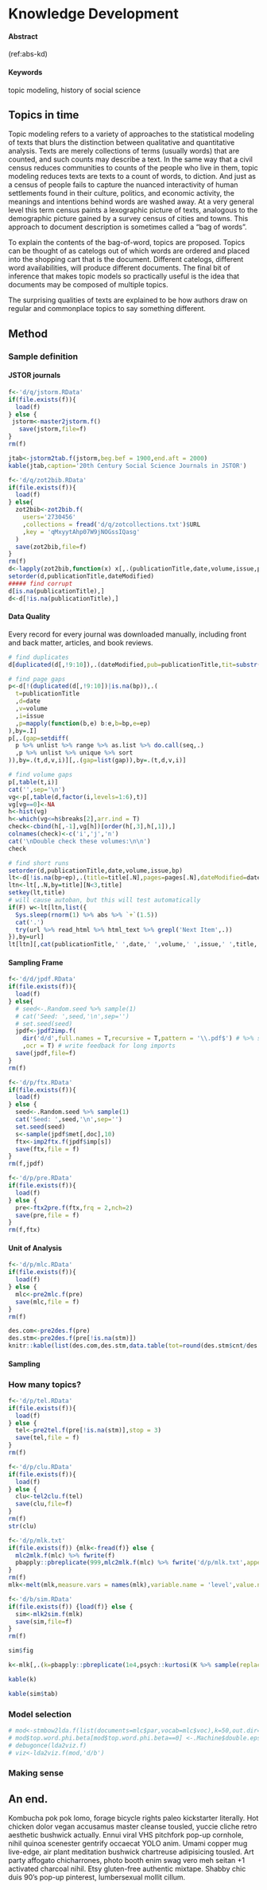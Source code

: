 # Knowledge Development {#kd}

#### Abstract {-}

(ref:abs-kd)

#### Keywords {-}

topic modeling, history of social science

## Topics in time

Topic modeling refers to a variety of approaches to the statistical modeling of texts that blurs the distinction between qualitative and quantitative analysis. Texts are merely collections of terms (usually words) that are counted, and such counts may describe a text. In the same way that a civil census reduces communities to counts of the people who live in them, topic modeling reduces texts are texts to a count of words, to diction. And just as a census of people fails to capture the nuanced interactivity of human settlements found in their culture, politics, and economic activity, the meanings and intentions behind words are washed away.  At a very general level this term census paints a lexographic picture of texts, analogous to the demographic picture gained by a survey census of cities and towns. This approach to document description is sometimes called a "bag of words".

To explain the contents of the bag-of-word, topics are proposed. Topics can be thought of as catelogs out of which words are ordered and placed into the shopping cart that is the document. Different catelogs, different word availabilities, will produce different documents. The final bit of inference that makes topic models so practically useful is the idea that documents may be composed of multiple topics.

The surprising qualities of texts are explained to be how authors draw on regular and commonplace topics to say something different.

## Method

### Sample definition

#### JSTOR journals

```r
f<-'d/q/jstorm.RData'
if(file.exists(f)){
  load(f)
} else {
 jstorm<-master2jstorm.f()
   save(jstorm,file=f)
}
rm(f)
```




```r

jtab<-jstorm2tab.f(jstorm,beg.bef = 1900,end.aft = 2000)
kable(jtab,caption='20th Century Social Science Journals in JSTOR')
```

```r
f<-'d/q/zot2bib.RData'
if(file.exists(f)){
  load(f)
} else{
  zot2bib<-zot2bib.f(
    users='2730456'
    ,collections = fread('d/q/zotcollections.txt')$URL
    ,key = 'qMxyytAhp07W9jNOGssIQasg'
  )
  save(zot2bib,file=f)
}
rm(f)
d<-lapply(zot2bib,function(x) x[,.(publicationTitle,date,volume,issue,pages,bp,ep,title,creators,dateModified,url)]) %>% rbindlist %>% `[`(!duplicated(.[,!9]))
setorder(d,publicationTitle,dateModified)
##### find corrupt
d[is.na(publicationTitle),]
d<-d[!is.na(publicationTitle),]
```

#### Data Quality

Every record for every journal was downloaded manually, including front and back matter, articles, and book reviews.

```r
# find duplicates
d[duplicated(d[,!9:10]),.(dateModified,pub=publicationTitle,tit=substr(title,1,50),date,volume,issue,pages)][,cat(date,' ',volume,' ',issue,' ',tit,' ',pages,'\n',sep=''),by=dateModified]
```

```r
# find page gaps
p<-d[!(duplicated(d[,!9:10])|is.na(bp)),.(
  t=publicationTitle
  ,d=date
  ,v=volume
  ,i=issue
  ,p=mapply(function(b,e) b:e,b=bp,e=ep)
),by=.I]
p[,.(gap=setdiff(
  p %>% unlist %>% range %>% as.list %>% do.call(seq,.)
  ,p %>% unlist %>% unique %>% sort
)),by=.(t,d,v,i)][,.(gap=list(gap)),by=.(t,d,v,i)]
```

```r
# find volume gaps
p[,table(t,i)]
cat('',sep='\n')
vg<-p[,table(d,factor(i,levels=1:6),t)]
vg[vg==0]<-NA
h<-hist(vg)
h<-which(vg<=h$breaks[2],arr.ind = T)
check<-cbind(h[,-1],vg[h])[order(h[,3],h[,1]),]
colnames(check)<-c('i','j','n')
cat('\nDouble check these volumes:\n\n')
check
```

```r
# find short runs
setorder(d,publicationTitle,date,volume,issue,bp)
lt<-d[!is.na(bp+ep),.(title=title[.N],pages=pages[.N],dateModified=dateModified[.N],url=url[.N]),by=.(publicationTitle,date,volume,issue)]
ltn<-lt[,.N,by=title][N<3,title]
setkey(lt,title)
# will cause autoban, but this will test automatically
if(F) w<-lt[ltn,list({
  Sys.sleep(rnorm(1) %>% abs %>% `+`(1.5))
  cat('.')
  try(url %>% read_html %>% html_text %>% grepl('Next Item',.))
}),by=url]
lt[ltn][,cat(publicationTitle,' ',date,' ',volume,' ',issue,' ',title,' ',pages,'\n',url,'\n\n',sep=''),by=dateModified] %>% invisible
```

#### Sampling Frame

```r
f<-'d/d/jpdf.RData'
if(file.exists(f)){
  load(f)
} else{
  # seed<-.Random.seed %>% sample(1)
  # cat('Seed: ',seed,'\n',sep='')
  # set.seed(seed)
  jpdf<-jpdf2imp.f(
    dir('d/d',full.names = T,recursive = T,pattern = '\\.pdf$') # %>% sample(100) # readLines('test.txt')
    ,ocr = T) # write feedback for long imports
  save(jpdf,file=f)
}
rm(f)
```

```r
f<-'d/p/ftx.RData'
if(file.exists(f)){
  load(f)
} else {
  seed<-.Random.seed %>% sample(1)
  cat('Seed: ',seed,'\n',sep='')
  set.seed(seed)
  s<-sample(jpdf$met[,doc],10)
  ftx<-imp2ftx.f(jpdf$imp[s])
  save(ftx,file = f)
}
rm(f,jpdf)
```

```r
f<-'d/p/pre.RData'
if(file.exists(f)){
  load(f)
} else {
  pre<-ftx2pre.f(ftx,frq = 2,nch=2)
  save(pre,file = f)
}
rm(f,ftx)
```

#### Unit of Analysis

```r
f<-'d/p/mlc.RData'
if(file.exists(f)){
  load(f)
} else {
  mlc<-pre2mlc.f(pre)
  save(mlc,file = f)
}
rm(f)
```

```r
des.com<-pre2des.f(pre)
des.stm<-pre2des.f(pre[!is.na(stm)])
knitr::kable(list(des.com,des.stm,data.table(tot=round(des.stm$cnt/des.com$cnt*100,2))),caption = 'Full Text Descriptives', booktabs = TRUE)
```

#### Sampling

### How many topics?

```r
f<-'d/p/tel.RData'
if(file.exists(f)){
  load(f)
} else {
  tel<-pre2tel.f(pre[!is.na(stm)],stop = 3)
  save(tel,file = f)
}
rm(f)
```

```r
f<-'d/p/clu.RData'
if(file.exists(f)){
  load(f)
} else {
  clu<-tel2clu.f(tel)
  save(clu,file=f)  
}
rm(f)
str(clu)
```

```r
f<-'d/p/mlk.txt'
if(file.exists(f)) {mlk<-fread(f)} else {
  mlc2mlk.f(mlc) %>% fwrite(f)
  pbapply::pbreplicate(999,mlc2mlk.f(mlc) %>% fwrite('d/p/mlk.txt',append = T),cl = 6)
}
rm(f)
mlk<-melt(mlk,measure.vars = names(mlk),variable.name = 'level',value.name = 'K') %>% setkey(level)
```

```r
f<-'d/b/sim.RData'
if(file.exists(f)) {load(f)} else {
  sim<-mlk2sim.f(mlk)
  save(sim,file=f)
}
rm(f)
```

```r
sim$fig
```

```r
k<-mlk[,.(k=pbapply::pbreplicate(1e4,psych::kurtosi(K %>% sample(replace = T)),cl = 1)),by=level][,.(e=mean(k),se=sd(k),l99=quantile(k,.005),u99=quantile(k,.995),`p>=0`=mean(k>=0)),by=level]
```

```r
kable(k)
```

```r
kable(sim$tab)
```

### Model selection

```r
# mod<-stmbow2lda.f(list(documents=mlc$par,vocab=mlc$voc),k=50,out.dir='d/p',verbose=F,visualize.results = T)
# mod$top.word.phi.beta[mod$top.word.phi.beta==0] <-.Machine$double.eps
# debugonce(lda2viz.f)
# viz<-lda2viz.f(mod,'d/b')
```

### Making sense

## An end.

Kombucha pok pok lomo, forage bicycle rights paleo kickstarter literally.  Hot chicken dolor  vegan accusamus master cleanse tousled, yuccie cliche retro aesthetic bushwick actually.  Ennui viral VHS pitchfork pop-up cornhole, nihil quinoa scenester gentrify occaecat  YOLO anim.  Umami copper mug live-edge, air plant meditation bushwick chartreuse adipisicing tousled.  Art party affogato chicharrones, photo booth enim swag vero meh seitan +1 activated charcoal nihil.  Etsy gluten-free authentic mixtape.  Shabby chic duis  90's pop-up pinterest, lumbersexual mollit  cillum.
